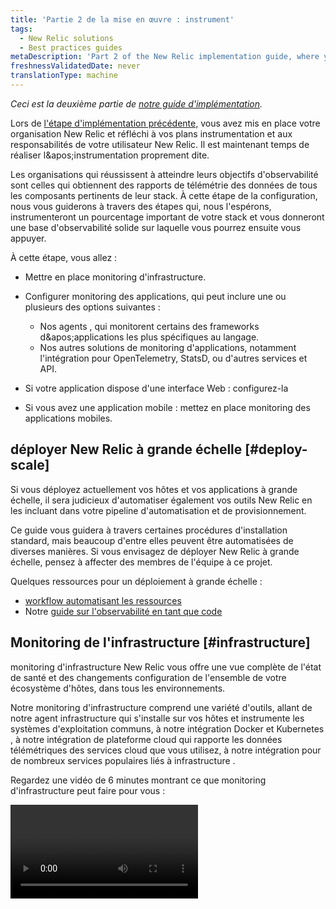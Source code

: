```yaml
---
title: 'Partie 2 de la mise en œuvre : instrument'
tags:
  - New Relic solutions
  - Best practices guides
metaDescription: 'Part 2 of the New Relic implementation guide, where you instrument your frontend and backend systems.'
freshnessValidatedDate: never
translationType: machine
---
```


*Ceci est la deuxième partie de [notre guide d&apos;implémentation](/docs/new-relic-solutions/get-started/implementation-guide-intro).*

Lors de [l&apos;étape d&apos;implémentation précédente,](/docs/new-relic-solutions/get-started/implementation-guide-planning-setup) vous avez mis en place votre organisation New Relic et réfléchi à vos plans instrumentation et aux responsabilités de votre utilisateur New Relic. Il est maintenant temps de réaliser l&amp;apos;instrumentation proprement dite.

Les organisations qui réussissent à atteindre leurs objectifs d&apos;observabilité sont celles qui obtiennent des rapports de télémétrie des données de tous les composants pertinents de leur stack. À cette étape de la configuration, nous vous guiderons à travers des étapes qui, nous l&apos;espérons, instrumenteront un pourcentage important de votre stack et vous donneront une base d&apos;observabilité solide sur laquelle vous pourrez ensuite vous appuyer.

À cette étape, vous allez :

* Mettre en place monitoring d&apos;infrastructure.

* Configurer monitoring des applications, qui peut inclure une ou plusieurs des options suivantes :

  * Nos agents <InlinePopover type="apm" />, qui monitorent certains des frameworks d&amp;apos;applications les plus spécifiques au langage.
  * Nos autres solutions de monitoring d&apos;applications, notamment l&apos;intégration pour OpenTelemetry, StatsD, ou d&apos;autres services et API.

* Si votre application dispose d&apos;une interface Web : configurez-la<InlinePopover type="browser" />

* Si vous avez une application mobile : mettez en place monitoring des applications mobiles.

## déployer New Relic à grande échelle [#deploy-scale]

Si vous déployez actuellement vos hôtes et vos applications à grande échelle, il sera judicieux d&apos;automatiser également vos outils New Relic en les incluant dans votre pipeline d&apos;automatisation et de provisionnement.

Ce guide vous guidera à travers certaines procédures d&apos;installation standard, mais beaucoup d&apos;entre elles peuvent être automatisées de diverses manières. Si vous envisagez de déployer New Relic à grande échelle, pensez à affecter des membres de l&apos;équipe à ce projet.

Quelques ressources pour un déploiement à grande échelle :

* [workflow automatisant les ressources](https://developer.newrelic.com/automate-workflows)
* Notre [guide sur l&apos;observabilité en tant que code](/docs/new-relic-solutions/observability-maturity/operational-efficiency/observability-as-code-guide)

## Monitoring de l&apos;infrastructure [#infrastructure]

monitoring d&apos;infrastructure New Relic vous offre une vue complète de l&apos;état de santé et des changements configuration de l&apos;ensemble de votre écosystème d&apos;hôtes, dans tous les environnements.

Notre monitoring d&apos;infrastructure comprend une variété d&apos;outils, allant de notre agent infrastructure qui s&apos;installe sur vos hôtes et instrumente les systèmes d&apos;exploitation communs, à notre intégration Docker et Kubernetes , à notre intégration de plateforme cloud qui rapporte les données télémétriques des services cloud que vous utilisez, à notre intégration pour de nombreux services populaires liés à infrastructure .

Regardez une vidéo de 6 minutes montrant ce que monitoring d&apos;infrastructure peut faire pour vous :

<Video id="PDpwGIL5s0U" type="youtube" />

Si vous avez déjà instrumenté une partie de votre infrastructure, vous devriez la voir dans l&apos;interface utilisateur de l&apos;infrastructure. Si vous ne l&apos;avez pas encore fait ou si vous devez ajouter plus de données, cette section vous donnera quelques chemins recommandés.

### Installation guidée (infrastructure et APM) [#guided-install]

Le guide d&apos;installation est un bon choix pour les petites organisations ou pour toute personne souhaitant tester New Relic avant une installation plus complète.

L&apos;installation guidée détecte automatiquement votre environnement et installe les solutions applicables, y compris notre infrastructure agent , certaines infrastructureintégrations liées à , notre Kubernetes intégration , les agents APM et certaines log instrumentation. Il fonctionne dans la plupart des environnements courants, y compris les systèmes d&apos;exploitation courants, dans les conteneurs Docker et les applications dans Kubernetes.

L&apos;installation guidée peut être une bonne option pour tester et prototyper avant un déploiement à plus grande échelle. Si vous préférez installer les éléments manuellement ou avoir plus de contrôle sur le processus d&apos;installation, consultez la section d&apos;installation manuelle ci-dessous.

Pour voir quelqu&apos;un utiliser le guide d&apos;installation pour ajouter des données et un tableau de bord en quelques minutes seulement, regardez cette vidéo de 5 minutes :

<Video id="6U-RQIkBJOA" type="youtube" />

Prêt à utiliser l’installation guidée ? Accédez à la [page d’installation guidée dans New Relic.](https://one.newrelic.com/marketplace?state=83ad7308-eba3-c490-39ae-54547650309e)

### Installation manuelle pour l&apos;agent infrastructure et intégration sur hôte [#manual-infrastructure]

En alternative ou en complément du [guide d&apos;installation](#infra-guided-install), vous trouverez ci-dessous les procédures d&amp;apos;installation de l&amp;apos;agent infrastructure et d&amp;apos;intégration des services infrastructure :

<CollapserGroup>
  <Collapser id="manual-infra-install" title="Options d'installation manuelle pour l'infrastructure">
    Voici les options manuelles pour l&apos;installation de l&apos;agent infrastructure et de notre intégration sur hôte :

    ### Monitorer votre système d&apos;exploitation (Linux, Windows, macOS)

    Notre agent infrastructure héberge et prend en charge de nombreuses intégrations pour d&apos;autres services liés à infrastructure . L&apos;agent peut être installé sur un hôte (qu&apos;il s&apos;agisse d&apos;un nœud dans un cluster Kubernetes, d&apos;une VM dans votre propre data center sur site ou d&apos;une VM dans le cloud) ou dans un conteneur Docker . Sélectionnez une option pertinente :

    * [Installer l&apos;agent sur un hôte](/docs/infrastructure/install-infrastructure-agent/get-started/install-infrastructure-agent/#install)

    * [Installer l&apos;agent dans le conteneur Docker](/docs/infrastructure/install-infrastructure-agent/linux-installation/docker-instrumentation-infrastructure-monitoring)

    * Kubernetes :

      * [Installer l&apos;agent via Kubernetes](/install/kubernetes)
      * Utilisez [notre intégration Pixie](/docs/kubernetes-pixie/auto-telemetry-pixie/install-auto-telemetry-pixie) pour obtenir les données télémétriques et les dashboards Kubernetes

    Vous souhaitez déployer à grande échelle ? Découvrez [nos options de gestion de configuration](/docs/infrastructure/install-infrastructure-agent/configuration/configure-infrastructure-agent/#config-mgmt).

    ### Monitorer les services infrastructure

    Notre intégration sur hôte instrumente de nombreux services populaires liés à infrastructure , comme Apache, Cassandra, MySQL, NGINX, StatsD, et plus encore. Pour commencer, choisissez l&apos;option qui correspond à votre stack:

    * Si vous utilisez Kubernetes : [installez-le via notre intégration Kubernetes](/docs/kubernetes-pixie/kubernetes-integration/advanced-configuration/monitor-services/monitor-services-running-kubernetes)
    * Si vous utilisez Amazon ECS : [installez via notre intégration ECS](/docs/infrastructure/host-integrations/host-integrations-list/monitor-services-running-amazon-ecs)
    * Sinon : [installez manuellement l&apos;intégration spécifique dont vous avez besoin](https://one.newrelic.com/marketplace?state=1be08f1d-0fd0-0bb2-4c13-44b4bbaba798)
  </Collapser>
</CollapserGroup>

### Plateforme Cloud : AWS, Azure, GCP [#cloud]

Lorsque vous installez l&apos;agent infrastructure sur des hôtes sur des plateformes cloud prises en charge (AWS, Azure, GCP), vous obtenez des métadonnées de base signalées sur ces plateformes par défaut. De plus, vous devez activer notre cloud d&apos;intégration pour obtenir des données plus détaillées à partir des services de votre plateforme cloud :

* [AWS](https://newrelic.com/instant-observability/?category=amazon-web-services)
* [Azure](https://newrelic.com/instant-observability/?category=azure)
* [BPC](https://newrelic.com/instant-observability/?category=google-cloud-platform)

Intéressé par un déploiement à grande échelle ? Quelques ressources :

* Notre [guide d&apos;observabilité en tant que code](/docs/new-relic-solutions/observability-maturity/operational-efficiency/observability-as-code-guide/#automation-tools) comprend des informations sur l&amp;apos;utilisation de Terraform et d&amp;apos;autres options
* [Nos documents API NerdGraph pour l&apos;intégration cloud](/docs/apis/nerdgraph/examples/nerdgraph-cloud-integrations-api-tutorial)

### Étendez et personnalisez monitoring d&apos;infrastructure [#extend-infra]

Nous disposons de nombreux outils monitoring d&apos;infrastructure , et ces outils disposent de diverses options de personnalisation et configuration . Vous pouvez également étendre les capacités de l&apos;agent infrastructure avec [notre intégration Flex simple](/docs/infrastructure/host-integrations/host-integrations-list/flex-integration-tool-build-your-own-integration), qui vous permet de créer une intégration pour presque tous les services. Vous avez également la possibilité d’utiliser directement [nos API d’ingestion de données](/docs/apis/intro-apis/introduction-new-relic-apis/#data-type-apis) .

### Conseils sur l&apos;utilisation de l&apos;interface utilisateur de l&apos;infrastructure

* [Regardez une vidéo de 5 minutes montrant comment utiliser l&apos;interface utilisateur de l&apos;infrastructure](https://www.youtube.com/watch?v=vudbQPOmQ58)
* [monitoring des infrastructures bonnes pratiques](/docs/new-relic-solutions/best-practices-guides/full-stack-observability/infrastructure-monitoring-best-practices-guide)

## Monitoring d&apos;applications [#apm]

<img title="APM overview" alt="An image showing an example APM page." src="/images/apm_screenshot-full_apm-intro-overview.webp" />

<figcaption>
  La page récapitulative de l&apos;APM vous donne un aperçu de certaines de vos mesures d&apos;application les plus importantes.
</figcaption>

Ensuite, vous instrumentez votre ou vos applications, si vous ne l&apos;avez pas déjà fait (par exemple, avec le [guide d&apos;installation](#guided-install)). instrumenté votre application vous donne des informations détaillées sur ses performances et sa disponibilité, et vous aide à diagnostiquer les problèmes de performances des applications.

Nous avons plusieurs solutions pour monitoring des performances des applications (APM). Sélectionnez le choix le plus approprié ci-dessous :

* Nos <InlinePopover type="apm" />agents : c&amp;apos;est le choix le plus populaire pour monitoring des applications. Si vous n&amp;apos;avez pas encore installé un agent APM (par exemple, via l&amp;apos;installation guidée), accédez à [la page d&apos;interface utilisateur <DNT>**Add your data**</DNT> ](https://one.newrelic.com/marketplace?state=b0897c4b-8fb0-eac2-7d6a-613337a6e03d)et sélectionnez une langue. Une fois que vous avez terminé, recherchez les données de votre application dans l’ [interface utilisateur récapitulative APM](/docs/apm/apm-ui-pages/monitoring/apm-summary-page-view-transaction-apdex-usage-data) et dans [l’interface utilisateur de tracing distribué](/docs/distributed-tracing/ui-data/understand-use-distributed-tracing-ui).
* Notre intégration OpenTelemetry : [configurez OpenTelemetry](/docs/more-integrations/open-source-telemetry-integrations/opentelemetry/opentelemetry-introduction) et consultez vos données dans [notre interface utilisateur OpenTelemetry](/docs/more-integrations/open-source-telemetry-integrations/opentelemetry/view-your-data/opentelemetry-find-entities).
* Nous avons [intégré des normes et services de télémétrie communs](https://newrelic.com/instant-observability/?category=open-source-monitoring), comme [StatsD](https://newrelic.com/instant-observability/statsd) et Prometheus.
* Pour les applications mobiles et les applications de navigateur : nous en parlerons plus en détail dans un instant.

### APM bonnes pratiques et considérations [#apm-tips]

Nos agents <InlinePopover type="apm" />sont l&amp;apos;un de nos outils les plus populaires, nous allons donc maintenant vous donner quelques conseils et considérations sur l&amp;apos;APM.

#### Nommage de l&apos;application [#app-naming]

Vous devrez passer un peu de temps à réfléchir au nom à donner à vos applications de monitoring APM dans New Relic. Si vous modifiez le nom de l&apos;application ultérieurement, elle sera traitée comme une nouvelle application et vous n&apos;aurez pas de rapports de données continus pour cette application. Pour assurer la cohérence, nous vous recommandons de standardiser le nom de votre application : par exemple, ajoutez `[staging]` à tous les noms d&amp;apos;applications dans un environnement de simulation.

Pour plus de conseils sur la dénomination des applications, consultez [Dénomination des applications](/docs/apm/agents/manage-apm-agents/app-naming/name-your-application).

#### Marqueur de déploiement APM [#apm-deployment]

C&apos;est une bonne pratique de configurer des marqueurs de déploiement, qui vous aident à voir comment les problèmes de performances sont liés à votre déploiement. Pour savoir comment configurer cela, voir [marqueur de déploiement](/docs/apm/new-relic-apm/maintenance/record-monitor-deployments).

#### instrumentation personnalisée pour APM [#apm-custom-instrumentation]

Prêts à l&apos;emploi, nos agents APM vous offrent de nombreuses vues organisées et un tableau de bord. Mais personnaliser les données signalées vous aidera à tirer le meilleur parti de New Relic. Par exemple, si vous avez des identifiants utilisateur/clients qu&apos;il est important pour vous de suivre, vous pouvez configurer vos agents APM pour les signaler. Pour commencer, voir :

* [instrumentation personnalisée](/docs/apm/agents/manage-apm-agents/agent-data/custom-instrumentation), pour personnaliser la façon dont l&amp;apos;agent instrumente votre application
* [événement personnalisé et attribut](/docs/data-apis/custom-data/custom-events/apm-report-custom-events-attributes), pour ajouter de nouveaux événements et métadonnées

#### Collaboration entre développeurs [#codestream]

Vous souhaitez que vos développeurs soient encore plus alignés ? New Relic CodeStream est une plateforme de collaboration entre développeurs qui permet à votre équipe de réviser le code de manière naturelle et contextuelle. CodeStream facilite vos discussions en leur permettant de se dérouler dans leur contexte dans votre IDE. Il préserve également les connaissances institutionnelles qui sont souvent perdues dans les canaux Slack et les e-mails. [En savoir plus sur CodeStream.](/docs/codestream/start-here/what-is-codestream)

#### Autres bonnes pratiques [#more-on-apm]

Pour plus de conseils sur l&apos;APM, consultez [APM bonnes pratiques](/docs/new-relic-solutions/best-practices-guides/full-stack-observability/apm-best-practices-guide/).

## monitoring des utilisateurs réels [#real-user-monitoring]

Pour vous aider à monitorer l&apos;expérience finale de votre utilisateur, nous proposons une observabilité côté navigateur et application mobile.

### Monitoring de navigateurs [#browser]

Notre monitoring de navigateurs vous donne des informations détaillées sur les expériences que votre utilisateur final a avec vos propriétés numériques. Notre agent de navigateur est optimisé pour une grande variété d&apos;architectures d&apos;applications. Il peut monitorer les applications dynamiques et suivre les changements d&apos;itinéraire, les chargements de pages initiaux et l&apos;activité synchrone et asynchrone lors de l&apos;interaction avec le navigateur. Vous pouvez également voir vos données utilisateur réelles dans vos traces distribuées, à côté de vos données d&apos;application.

Il est facile de configurer monitoring des navigateurs, surtout si vous avez déjà installé un agent APM. Pour commencer, consultez [la page de l’interface utilisateur <DNT>**Add your data**</DNT> ](https://one.newrelic.com/marketplace?state=dbe79256-a6cf-ea3e-baac-c5dab3a0b5cb)et cliquez sur <DNT>**Browser monitoring**</DNT>.

Une fois la configuration terminée, recherchez vos données dans la [page de résumé de l&apos;interface utilisateur du navigateur](/docs/browser/browser-monitoring/getting-started/browser-summary-page) et dans [l&apos;interface utilisateur de tracing distribué](/docs/distributed-tracing/ui-data/understand-use-distributed-tracing-ui). Utilisez nos [graphiques Core Web Vitals](/docs/browser/browser-monitoring/getting-started/browser-summary-page/#core_vitals) pour comprendre les performances de vos services selon les Core Web Vitals de Google.

Regardez une courte vidéo sur la configuration monitoring des navigateurs :

<Video id="blPC5R5l7C8" type="youtube" />

Lors de la configuration de votre monitoring de navigateurs, il est important de vous assurer que les segments d&apos;URL de votre navigateur sont capturés correctement. Parfois, les URL seront regroupées et agrégées à un niveau trop élevé pour être utiles, et parfois elles seront trop granulaires et vous souhaiterez davantage d&apos;agrégation. Pour en savoir plus, consultez [Données de groupe](/docs/new-relic-solutions/best-practices-guides/full-stack-observability/browser-monitoring-best-practices-guide/#segment-allowlist) et autres conseils dans [le guide des bonnes pratiques](/docs/new-relic-solutions/best-practices-guides/full-stack-observability/browser-monitoring-best-practices-guide).

### Monitoring de l’activité mobile [#mobile]

Notre fonctionnalité monitoring des applications mobiles vous aide à obtenir une visibilité plus approfondie sur vos applications mobiles Android, iOS et React Native et leurs performances. Vous verrez également vos données utilisateur mobiles dans vos traces distribuées, aux côtés de vos données d&apos;application.

Pour commencer, consultez [la page de l’interface utilisateur <DNT>**Add your data**</DNT> ](https://one.newrelic.com/marketplace?state=dbe79256-a6cf-ea3e-baac-c5dab3a0b5cb)et sélectionnez un framework mobile. Une fois terminé, vous verrez vos données dans [l&apos;interface utilisateur des applications mobiles monitoring ](/docs/mobile-monitoring/mobile-monitoring-ui/mobile-app-pages/mobile-apps-summary-page).

Voici une courte vidéo de 3 minutes montrant comment monitorer une application mobile React Native :

<Video id="Y32ujX-flm8" type="youtube" />

Pour en savoir plus sur la mise en place monitoring des applications mobiles, consultez [notre guide du monitoring des applications mobiles bonnes pratiques](/docs/new-relic-solutions/best-practices-guides/full-stack-observability/mobile-monitoring-best-practices-guide).

## Logs [#logs]

Nos agents APM et notre agent infrastructure sont conçus pour générer des rapports prêts à l&apos;emploi pour certains frameworks et configurations de logging courants. Nous appelons ces données de log *des logs en contexte,* car vous voyez ces logs non seulement dans notre interface utilisateur de log principale, mais également à côté de vos données d&amp;apos;application et d&amp;apos;hôte dans l&amp;apos;interface utilisateur APM et infrastructure .

Après avoir installé ces agents, il est possible que le log ne s&apos;affiche pas. Une raison courante est que vos logs ne sont pas stockés dans un répertoire attendu. Si vous avez installé l&apos; infrastructure et/ou les agents APM et que vous ne voyez pas le log, consultez [Ne pas voir le log](/docs/logs/troubleshooting/no-log-data-appears-ui).

### transfert de logs [#log-forwarding]

En plus du log de nos agents, vous pouvez également [configurer le transfert de log](/docs/logs/forward-logs/enable-log-management-new-relic) pour signaler le log de nombreux services populaires, tels que Fluentd, Cloudflare et Logstash.

### interface utilisateur du log [#logs-ui]

Voici une vidéo de 2 minutes montrant notre interface utilisateur de log en action :

<Video id="61mn1WFVmoM" type="youtube" width="560px" />

### Configuration du log [#log-config]

Nous analysons automatiquement votre log et détectons les attributs importants (paires valeur clé) afin que vous puissiez plus facilement rechercher, interroger et alerter sur votre log. Mais comme les logs varient énormément et sont si peu structurés, nous ne pouvons généralement pas analyser tout ce qui vous concerne. Vous souhaiterez donc probablement définir des règles d&apos;analyse et configuration supplémentaires. Pour en savoir plus, voir [Configurer l&apos;analyse des log](/docs/logs/ui-data/parsing).

Le log peut parfois générer une grande quantité de données ingérées. Pour en savoir plus sur la façon d&apos;ajuster ou de réduire l&apos;ingestion de vos données de log, consultez [Gérer les données](/docs/data-apis/manage-data/manage-data-coming-new-relic/#adjust-log-ingest).

## Quelques bonnes pratiques après l&apos;installation [#post-install]

L&apos;installation de nos agents et autres intégrations n&apos;est que la première étape d&apos;un processus continu d&apos;optimisation de l&apos;observabilité. Quelques bonnes pratiques à garder à l’esprit :

* Pour l&apos;instrumentation que vous avez configurée, vous souhaiterez ultérieurement consacrer du temps à configurer ces outils pour qu&apos;ils fonctionnent au mieux pour vous. Par exemple, si vous avez installé un agent APM, vous devrez consulter ultérieurement la documentation de cet agent pour comprendre les options de configuration.
* Accédez à [l’interface utilisateur d’utilisation](/docs/accounts/accounts-billing/new-relic-one-pricing-billing/new-relic-one-pricing-billing#usage-ui) pour obtenir une vue d’ensemble de votre ingestion de données.
* Si vous avez installé un ou plusieurs de nos agents, vous devez [les mettre à jour](/docs/new-relic-solutions/new-relic-one/install-configure/update-new-relic-agent) à une cadence définie. Pour de meilleurs résultats, nous recommandons une fréquence mensuelle ou trimestrielle.

<InstallFeedback />

## Valider le reporting des données [#validate]

<img title="A service map" alt="A service map" src="/images/synthetic_screenshot-full_service-maps-new-relic-one.webp" />

<figcaption>
  L’examen des cartes de service est une façon de vous assurer que vous avez instrumenté tout ce dont vous avez besoin pour le monitoring.
</figcaption>

À ce stade, si vous ne l’avez pas déjà fait, vous devez examiner les données que vous signalez. Idéalement, vous aurez une bonne visibilité de toutes les entités concernées par vos opérations.

Voici quelques conseils pour comprendre les données que vous signalez et vous assurer que vous êtes bien configuré :

* Accédez à [la vue explorateur](https://one.newrelic.com/nr1-core?state=0e6740e6-32c3-125b-de72-22a4848c6eaf), où vous pouvez voir toutes vos entités de monitoring en un seul endroit.
* Consultez [l’interface utilisateur de tracing distribué](https://one.newrelic.com/distributed-tracing) et voyez à quel point votre trace est complète.
* Accédez à [l&apos;interface utilisateur d&apos;utilisation](/docs/accounts/accounts-billing/new-relic-one-pricing-billing/new-relic-one-pricing-billing#usage-ui) pour voir un aperçu de vos données ingérées (notez que cela nécessite des autorisations de facturation)
* Si vous avez déjà configuré [une charge de travail](/docs/new-relic-solutions/new-relic-one/workloads/workloads-isolate-resolve-incidents-faster) dans New Relic, assurez-vous que ces charges de travail contiennent les données que vous vous attendez à voir. (Nous parlerons davantage de la charge de travail plus tard.)
* Si vous souhaitez approfondir l&apos;optimisation de votre instrumentation, consultez notre [application de maturité du compte](https://one.newrelic.com/marketplace?state8c01154b-6b04-3abc-3c4c-3af8db3276cf): elle vous aide à revoir votre instrumentation et à voir les fonctionnalités que vous n&amp;apos;utilisez pas.

Si vous constatez des lacunes importantes dans instrumentation, vous pouvez les combler en [mettant en place davantage d&apos;intégration](https://newrelic.com/instant-observability), soit maintenant, soit après avoir terminé ce guide.

## Prochaine étape [#next]

Prêt à poursuivre votre parcours de mise en œuvre ? Passez à l’étape suivante : [<DNT>**Understand and organize your data**</DNT>](/docs/new-relic-solutions/get-started/implementation-guide-organize-data).